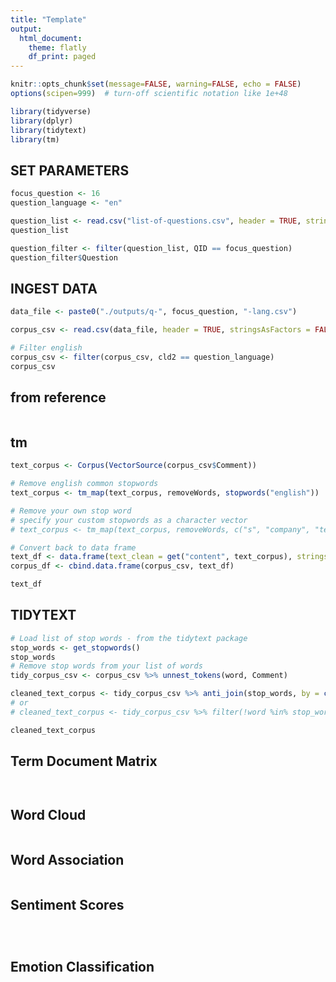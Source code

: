 ```yaml
---
title: "Template"
output: 
  html_document:
    theme: flatly
    df_print: paged
---
```


```r

knitr::opts_chunk$set(message=FALSE, warning=FALSE, echo = FALSE)
options(scipen=999)  # turn-off scientific notation like 1e+48

library(tidyverse)
library(dplyr)
library(tidytext)
library(tm)


```

## SET PARAMETERS


```r

focus_question <- 16
question_language <- "en"

question_list <- read.csv("list-of-questions.csv", header = TRUE, stringsAsFactors = FALSE, encoding="UTF-8")
question_list

question_filter <- filter(question_list, QID == focus_question)
question_filter$Question


```


## INGEST DATA


```r

data_file <- paste0("./outputs/q-", focus_question, "-lang.csv")

corpus_csv <- read.csv(data_file, header = TRUE, stringsAsFactors = FALSE, encoding="UTF-8")

# Filter english
corpus_csv <- filter(corpus_csv, cld2 == question_language)
corpus_csv

```


## from reference


```r



```



## tm


```r

text_corpus <- Corpus(VectorSource(corpus_csv$Comment))

# Remove english common stopwords
text_corpus <- tm_map(text_corpus, removeWords, stopwords("english"))

# Remove your own stop word
# specify your custom stopwords as a character vector
# text_corpus <- tm_map(text_corpus, removeWords, c("s", "company", "team")) 

# Convert back to data frame
text_df <- data.frame(text_clean = get("content", text_corpus), stringsAsFactors = FALSE)
corpus_df <- cbind.data.frame(corpus_csv, text_df)

text_df


```


## TIDYTEXT


```r


# Load list of stop words - from the tidytext package
stop_words <- get_stopwords()
stop_words
# Remove stop words from your list of words
tidy_corpus_csv <- corpus_csv %>% unnest_tokens(word, Comment)

cleaned_text_corpus <- tidy_corpus_csv %>% anti_join(stop_words, by = c("word" = "word"))
# or
# cleaned_text_corpus <- tidy_corpus_csv %>% filter(!word %in% stop_words$word)

cleaned_text_corpus


```


## Term Document Matrix


```r




```


```r


```


## Word Cloud


```r



```


## Word Association


```r




```


## Sentiment Scores

```r




```


```r



```


```r



```


## Emotion Classification


```r



```


```r



```


```r



```


